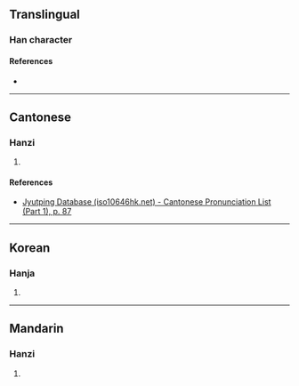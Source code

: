 {{character info}}
==Translingual==

===Han character===
{{Han char|rn=32|rad=土|as=07|sn=10|four=|canj=GKOO|ids=⿰土夾}}

====References====
* {{Han ref|kx=0229.260|dkj=05114|dj=0465.160|hdz=10443.100|uh=57C9|ud=22473}}

----

==Cantonese==

===Hanzi===
{{yue-hanzi|jyut=[[gaap3]]|y=gaap3}}

# {{rfdef|yue|sort=土07}}

====References====
* [http://www.iso10646hk.net/jp/document/download.jsp Jyutping Database (iso10646hk.net) - Cantonese Pronunciation List (Part 1), p. 87]

----

==Korean==

===Hanja===
{{ko-hanja|hangeul=협|rv=hyeop|mr=hyŏp}}

# {{rfdef|ko|sort=土07}}

----

==Mandarin==

===Hanzi===
{{cmn-hanzi|pin=[[jiá]] ([[jia2]])|wg=chia<sup>2</sup>}}

# {{rfdef|cmn|sort=土07}}